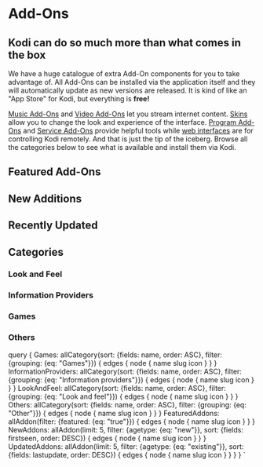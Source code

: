 
<MetadataHeader title="Add-Ons" />

# Add-Ons

## Kodi can do so much more than what comes in the box

We have a huge catalogue of extra Add-On components for you to take advantage of. All Add-Ons can be installed via the application itself and they will automatically update as new versions are released. It is kind of like an "App Store" for Kodi, but everything is **free!**

[Music Add-Ons](/addons/category/music-addons) and [Video Add-Ons](/addons/category/video-addons) let you stream internet content. [Skins](/addons/category/skins) allow you to change the look and experience of the interface. [Program Add-Ons](/addons/category/program-addons) and [Service Add-Ons](/addons/category/services) provide helpful tools while [web interfaces](/addons/category/web-interfaces) are for controlling Kodi remotely. And that is just the tip of the iceberg. Browse all the categories below to see what is available and install them via Kodi.


## Featured Add-Ons

<IconList items={props.data.FeaturedAddons.edges} linkroot='/addons/' />

## New Additions

<IconList items={props.data.NewAddons.edges} linkroot='/addons/' />

## Recently Updated

<IconList items={props.data.UpdatedAddons.edges} linkroot='/addons/' />

## Categories

### Look and Feel

<IconList items={props.data.LookAndFeel.edges} linkroot='/addons/category/' />

### Information Providers

<IconList items={props.data.InformationProviders.edges} linkroot='/addons/category/' />

### Games

<IconList items={props.data.Games.edges} linkroot='/addons/category/' />

### Others

<IconList items={props.data.Others.edges} linkroot='/addons/category/' />


  query {
    Games: allCategory(sort: {fields: name, order: ASC}, filter: {grouping: {eq: "Games"}}) {
      edges {
        node {
          name
          slug
          icon
        }
      }
    }
    InformationProviders: allCategory(sort: {fields: name, order: ASC}, filter: {grouping: {eq: "Information providers"}}) {
      edges {
        node {
          name
          slug
          icon
        }
      }
    }
    LookAndFeel: allCategory(sort: {fields: name, order: ASC}, filter: {grouping: {eq: "Look and feel"}}) {
      edges {
        node {
          name
          slug
          icon
        }
      }
    }
    Others: allCategory(sort: {fields: name, order: ASC}, filter: {grouping: {eq: "Other"}}) {
      edges {
        node {
          name
          slug
          icon
        }
      }
    }
    FeaturedAddons: allAddon(filter: {featured: {eq: "true"}}) {
      edges {
        node {
          name
          slug
          icon
        }
      }
    }
    NewAddons: allAddon(limit: 5, filter: {agetype: {eq: "new"}}, sort: {fields: firstseen, order: DESC}) {
      edges {
        node {
          name
          slug
          icon
        }
      }
    }
    UpdatedAddons: allAddon(limit: 5, filter: {agetype: {eq: "existing"}}, sort: {fields: lastupdate, order: DESC}) {
      edges {
        node {
          name
          slug
          icon
        }
      }
    }
  }
`